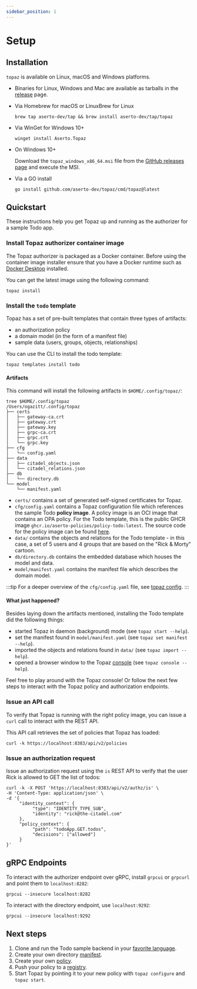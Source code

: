 ```yaml
---
sidebar_position: 1
---
```

# Setup

## Installation

`topaz` is available on Linux, macOS and Windows platforms.

* Binaries for Linux, Windows and Mac are available as tarballs in the [release](https://github.com/aserto-dev/topaz/releases) page.

* Via Homebrew for macOS or LinuxBrew for Linux

   ```shell
  brew tap aserto-dev/tap && brew install aserto-dev/tap/topaz
   ```

* Via WinGet for Windows 10+
   ```shell
  winget install Aserto.Topaz
   ```

* On Windows 10+

  Download the `topaz_windows_x86_64.msi` file from the [GitHub releases page](https://github.com/aserto-dev/topaz/releases) and execute the MSI.

* Via a GO install

  ```shell
  go install github.com/aserto-dev/topaz/cmd/topaz@latest
  ```

## Quickstart

These instructions help you get Topaz up and running as the authorizer for a sample Todo app.

### Install Topaz authorizer container image

The Topaz authorizer is packaged as a Docker container.
Before using the container image installer ensure that you have a Docker runtime such as [Docker Desktop](https://www.docker.com/products/docker-desktop/) installed.

You can get the latest image using the following command:

```shell
topaz install
```

### Install the `todo` template

Topaz has a set of pre-built templates that contain three types of artifacts:
* an authorization policy
* a domain model (in the form of a manifest file)
* sample data (users, groups, objects, relationships)

You can use the CLI to install the todo template:

```shell
topaz templates install todo
```

#### Artifacts

This command will install the following artifacts in `$HOME/.config/topaz/`:

```shell
tree $HOME/.config/topaz
/Users/ogazitt/.config/topaz
├── certs
│   ├── gateway-ca.crt
│   ├── gateway.crt
│   ├── gateway.key
│   ├── grpc-ca.crt
│   ├── grpc.crt
│   └── grpc.key
├── cfg
│   └── config.yaml
├── data
│   ├── citadel_objects.json
│   └── citadel_relations.json
├── db
│   └── directory.db
└── model
    └── manifest.yaml
```

* `certs/` contains a set of generated self-signed certificates for Topaz.
* `cfg/config.yaml` contains a Topaz configuration file which references the sample Todo **policy image**. A policy image is an OCI image that contains an OPA policy. For the Todo template, this is the public GHCR image `ghcr.io/aserto-policies/policy-todo:latest`. The source code for the policy image can be found [here](https://github.com/aserto-templates/policy-todo/tree/main/content/src/policies).
* `data/` contains the objects and relations for the Todo template - in this case, a set of 5 users and 4 groups that are based on the "Rick & Morty" cartoon.
* `db/directory.db` contains the embedded database which houses the model and data.
* `model/manifest.yaml` contains the manifest file which describes the domain model.

:::tip
For a deeper overview of the `cfg/config.yaml` file, see [topaz config](https://github.com/aserto-dev/topaz/blob/main/docs/config.md).
:::

#### What just happened?

Besides laying down the artifacts mentioned, installing the Todo template did the following things:

* started Topaz in daemon (background) mode (see `topaz start --help`).
* set the manifest found in `model/manifest.yaml` (see `topaz set manifest --help`).
* imported the objects and relations found in `data/` (see `topaz import --help`).
* opened a browser window to the Topaz [console](https://localhost:8080/ui/directory) (see `topaz console --help`).

Feel free to play around with the Topaz console! Or follow the next few steps to interact with the Topaz policy and authorization endpoints.

### Issue an API call

To verify that Topaz is running with the right policy image, you can issue a `curl` call to interact with the REST API.

This API call retrieves the set of policies that Topaz has loaded:

```shell
curl -k https://localhost:8383/api/v2/policies
```

### Issue an authorization request

Issue an authorization request using the `is` REST API to verify that the user Rick is allowed to GET the list of todos:

```shell
curl -k -X POST 'https://localhost:8383/api/v2/authz/is' \
-H 'Content-Type: application/json' \
-d '{
     "identity_context": {
          "type": "IDENTITY_TYPE_SUB",
          "identity": "rick@the-citadel.com"
     },
     "policy_context": {
          "path": "todoApp.GET.todos",
          "decisions": ["allowed"]
     }
}'
```

## gRPC Endpoints

To interact with the authorizer endpoint over gRPC, install `grpcui` or `grpcurl` and point them to `localhost:8282`:

```shell
grpcui --insecure localhost:8282
```

To interact with the directory endpoint, use `localhost:9292`:

```shell
grpcui --insecure localhost:9292
```

## Next steps
1. Clone and run the Todo sample backend in your [favorite language](/docs/getting-started/samples).
2. Create your own directory [manifest](/docs/directory/define-domain-model).
3. Create your own [policy](/docs/policies).
4. Push your policy to a [registry](/docs/policies/lifecycle#policy-cli).
5. Start Topaz by pointing it to your new policy with `topaz configure` and `topaz start`.
